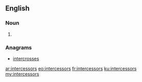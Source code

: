 ==English==

===Noun===
{{head|en}}

# {{plural of|intercessor}}

===Anagrams===
* [[intercrosses#English|intercrosses]]

[[ar:intercessors]]
[[eo:intercessors]]
[[fr:intercessors]]
[[ku:intercessors]]
[[my:intercessors]]